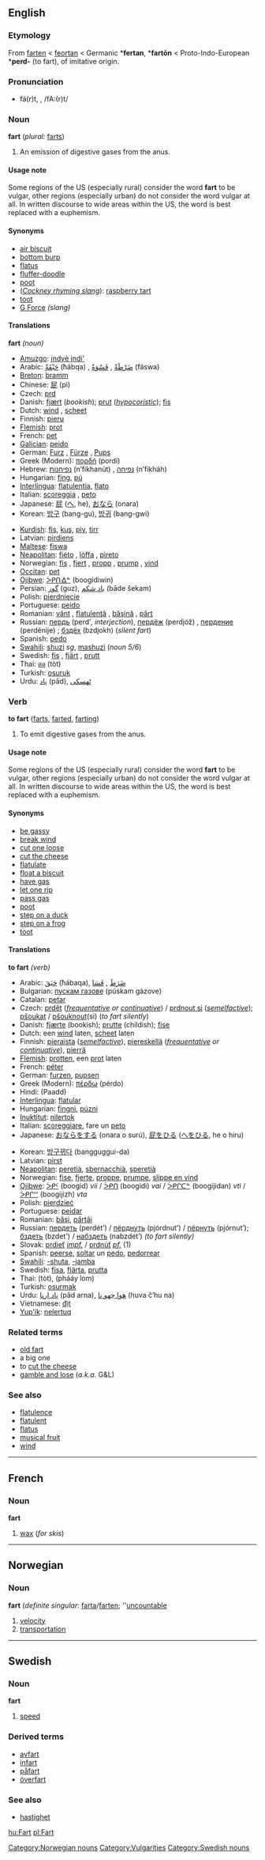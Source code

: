 ==English==

===Etymology===
From {{ME.}} [[farten]] < {{OE.}} [[feortan]] < Germanic *'''fertan''', *'''fartōn''' < Proto-Indo-European *'''perd-''' (to fart), of imitative origin.

===Pronunciation===
*fä(r)t, {{IPAchar|/fɑː(r)t/}}, /fA:(r)t/

===Noun===
'''fart''' (''plural:'' [[farts]])

# An emission of digestive gases from the anus. <!-- NOTE: In American English, at the very least, "fart" is frequently considered to be an impolite and vulgar term. Its counterpart in numerous other languages (such as Spanish and Russian) is also felt by large segments of the population to be vulgar. It is, however, not slang (which by definition goes in and out of fashion), since it has been used consistently for millennia.-->

====Usage note====
Some regions of the US (especially rural) consider the word '''fart''' to be vulgar, other regions (especially urban) do not consider the word vulgar at all. In written discourse to wide areas within the US, the word is best replaced with a euphemism.

====Synonyms====
*[[air biscuit]]
*[[bottom burp]] <!-- Noun only or also a verb? slang, euphemism, both? -->
*[[flatus]]
*[[fluffer-doodle]]
*[[poot]]
*(''[[Cockney rhyming slang]]''): [[raspberry tart]]
*[[toot]]
*[[G Force]] ''(slang)''

====Translations====
'''fart''' ''(noun)''
{{top}}
*[[Amuzgo]]: [[jndyè jndi']]
*Arabic: [[حبقة|حَبْقَةٌ]] (ħábqa) {{f}}, [[ضرطة|ضَرْطَةٌ]] {{IPAchar|(ɖárʈa)}} {{f}}, [[فسوة|فَسْوَةٌ]] (fáswa) {{f}}
*[[Breton]]: [[bramm]]
*Chinese: [[屁]] (pì)
*Czech: [[prd]] {{m}}
*Danish: [[fjært]] {{c}} (''bookish''); [[prut]] {{c}} (''[[hypocoristic]]''); [[fis]] {{c}}
*Dutch: [[wind#Dutch|wind]] {{m}}, [[scheet]] {{m}}
*Finnish: [[pieru]]
*[[Flemish]]: [[prot]] {{m}}
*French: [[pet#French|pet]] {{m}}
*[[Galician]]: [[peido]] {{m}}
*German: [[Furz]] {{m}}, [[Fürze]] {{p}}, [[Pups]] {{m}}
*Greek (Modern): [[πορδή]] (pordí) {{f}}
*Hebrew: [[נפיחנות]] (n’fikhanút) {{f}}, [[נפיחה]] (n’fikháh) {{f}}
*Hungarian: [[fing]], [[pú]]
*[[Interlingua]]: [[flatulentia]], [[flato]]
*Italian: [[scoreggia]] {{f}}, [[peto]] {{m}}
*Japanese: [[屁]] ([[へ]], he), [[おなら]] (onara)
*Korean: [[방구]] (bang-gu), [[방귀]] (bang-gwi)
{{mid}}
*[[Kurdish]]: [[fis]], [[kuş]], [[piv]], [[tirr]]
*Latvian: [[pirdiens]] {{m}}
*[[Maltese]]: [[fiswa]] {{f}}
*[[Neapolitan]]: [[fiéto]] {{m}}, [[lòffa]] {{f}}, [[pìreto]] {{m}}
*Norwegian: [[fis]] {{m}}, [[fjert]] {{m}}, [[propp]] {{m}}, [[prump]] {{m}}, [[vind]] {{m}}
*[[Occitan]]: [[pet#Occitan|pet]] {{m}}
*[[Ojibwe]]: [[ᐴᑭᑎᐎᓐ]] (boogidiwin)
*Persian: [[گوز]] (guz), [[باد شکم]] (bāde šekam)
*Polish: [[pierdnięcie]] {{n}}
*Portuguese: [[peido]] {{m}}
*Romanian: [[vânt]] {{n}}, [[flatulenţă]] {{f}}, [[băşină]] {{f}}, [[pârţ]] {{n}}
*Russian: [[пердь]] (perd', ''interjection''), [[пердёж]] (perdjóž) {{m}}, [[пердение]] (perdénije) {{n}}; [[бздёх]] (bzdjokh) {{m}} (''silent fart'')
*Spanish: [[pedo]] {{m}}
*[[Swahili]]: [[shuzi]] ''sg'', [[mashuzi]] {{p}} (''noun 5/6'')
*Swedish: [[fis]] {{c}}, [[fjärt]] {{c}}, [[prutt]] {{c}}
*Thai: [[ตด]] (tòt)
*Turkish: [[osuruk]]
*Urdu: [[پاد]] (pād), [[ٹهسکى]] {{IPAchar|(ʈhəski)}}
{{bottom}}

===Verb===
'''to fart''' ([[farts]], [[farted]], [[farting]])
#To emit digestive gases from the anus.

====Usage note====
Some regions of the US (especially rural) consider the word '''fart''' to be vulgar, other regions (especially urban) do not consider the word vulgar at all. In written discourse to wide areas within the US, the word is best replaced with a euphemism.

====Synonyms====
*[[be gassy]]
*[[break wind]]
*[[cut one loose]]
*[[cut the cheese]]
*[[flatulate]]
*[[float a biscuit]]
*[[have gas]]
*[[let one rip]]
*[[pass gas]]
*[[poot]]
*[[step on a duck]]
*[[step on a frog]]
*[[toot]]

====Translations====
'''to fart''' ''(verb)''
{{top}}
*Arabic: [[حبق|حَبَقَ]] (ħábaqa), [[ضرط|ضَرَطَ]] {{IPAchar|(ɖáraʈa)}}, [[فسا|فَسَا]] {{IPAchar|(fasáː)}}
*Bulgarian: [[пускам газове]] (púskam gázove)
*Catalan: [[petar]]
*Czech: [[prdět]] (''[[frequentative]] or [[continuative]]'') / [[prdnout si]] (''[[semelfactive]]''); [[pšoukat]] / [[pšouknout]](si) (''to fart silently'')
*Danish: [[fjærte]] (bookish); [[prutte]] (childish); [[fise]]
*Dutch: een [[wind]] laten, [[scheet]] laten
*Finnish: [[pieraista]] (''[[semelfactive]]''), [[piereskellä]] (''[[frequentative]] or [[continuative]]''), [[pierrä]]
*[[Flemish]]: [[protten]], een [[prot]] laten
*French: [[péter]]
*German: [[furzen]], [[pupsen]]
*Greek (Modern): [[πέρδω]] (pérdo)
*Hindi: (Paadd)
*[[Interlingua]]: [[flatular]]
*Hungarian: [[fingni]], [[púzni]]
*[[Inuktitut]]: [[nilertok]]
*Italian: [[scoreggiare]], fare un [[peto]]
*Japanese: [[おならをする]] (onara o surú), [[屁をひる]] ([[へをひる]], he o hiru)
{{mid}}
*Korean: [[방구뀌다]] (bangguggui-da)
*Latvian: [[pirst]]
*[[Neapolitan]]: [[peretià]], [[sbernacchià]], [[speretià]] 
*Norwegian: [[fise]], [[fjerte]], [[proppe]], [[prumpe]], [[slippe en vind]]
*[[Ojibwe]]: [[ᐴᑭᑦ]] (boogid) ''vii'' / [[ᐴᑭᑎ]] (boogidi) ''vai'' / [[ᐴᑭᒋᑕᓐ]] (boogijidan) ''vti'' / [[ᐴᑭᒋᔥ]] (boogijizh) ''vta''
*Polish: [[pierdzieć]]
*Portuguese: [[peidar]]
*Romanian: [[băşi]], [[pârţâi]]
*Russian: [[пердеть]] (perdét’) / [[пёрднуть]] (pjórdnut’) / [[пёрнуть]] (pjórnut’); [[бздеть]] (bzdet') / [[набздеть]] (nabzdét’) ''(to fart silently)''
*Slovak: [[prdieť]] ''[[impf.]]'' / [[prdnúť]] ''[[pf.]]'' (1)
*Spanish: [[peerse]], [[soltar]] un [[pedo]], [[pedorrear]]
*[[Swahili]]: [[-shuta]], [[-jamba]]
*Swedish: [[fisa]], [[fjärta]], [[prutta]]
*Thai: {{THchar|[[ตด]]}} (tòt), {{THchar|[[ผายลม]]}} (phááy lom)
*Turkish: [[osurmak]]
*Urdu: [[پاد ارنا]] (pād arna), [[هوا چهو نا]] (huva č’hu na)
*Vietnamese: [[địt]]
*[[Yup'ik]]: [[nelertuq]]
{{bottom}}

===Related terms===
*[[old fart]]<!--an older person with old-fashioned views-->
*a big one
*to [[cut the cheese]]
*[[gamble and lose]] (''a.k.a.'' G&L)

===See also===
*[[flatulence]]
*[[flatulent]]
*[[flatus]]
*[[musical fruit]]
*[[wind]]

----

==French==
===Noun===
'''fart''' {{m}}
# [[wax]] (''for skis'')

----

==Norwegian==
===Noun===
'''fart''' (''definite singular'': [[farta]]/[[farten]]; ''[[uncountable]]
# [[velocity]]
# [[transportation]]

----

==Swedish==
{{sv-noun|gender=Common|fart|farten|farter|farterna|farts|fartens|farters|farternas}}
===Noun===
'''fart'''
# [[speed]]

===Derived terms===
*[[avfart]]
*[[infart]]
*[[påfart]]
*[[överfart]]
===See also===
*[[hastighet]]

[[Category:Norwegian nouns]]
[[Category:Vulgarities]]
[[Category:Swedish nouns]]

[[hu:Fart]]
[[pl:Fart]]